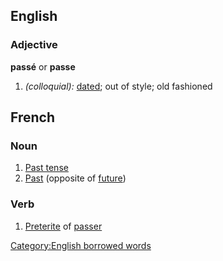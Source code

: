 ==English==

===Adjective===
'''passé''' or '''passe'''
#''(colloquial):'' [[dated]]; out of style; old fashioned

[[Category:English borrowed words]]

==French==

===Noun===
# [[Past tense]]
# [[Past]] (opposite of [[future]])

===Verb===
# [[Preterite]] of [[passer]]